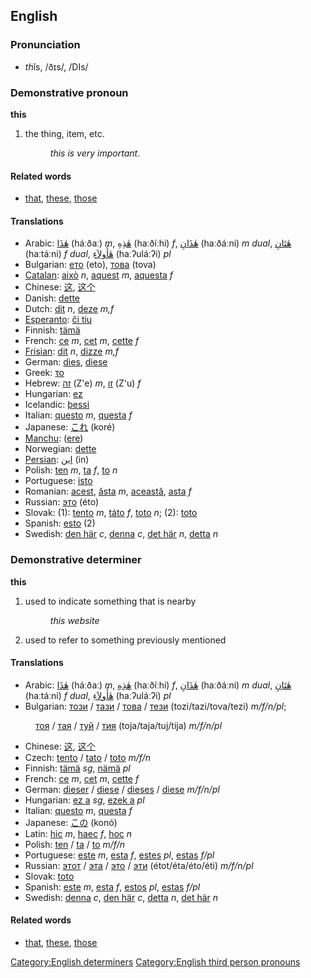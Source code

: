 ==English==
===Pronunciation===
*<i>th</i>ĭs, /ðɪs/, /DIs/

===Demonstrative pronoun===
'''this'''

# the thing, item, etc.
#: ''this is very important''.

====Related words====
*[[that]], [[these]], [[those]]

====Translations====
*Arabic: [[هذا|هٰذَا]] (háːðaː) ''m'', [[هذه|هٰذِهِ]] (haːðíːhi) ''f'', [[هذان|هٰذَانِ]] (haːðáːni) ''m dual'', [[هتان|هٰتَانِ]] (haːtáːni) ''f dual'', [[هأولاء|هٰأُولاَءِ]] (haːʔuláːʔi) ''pl''
*Bulgarian: [[ето]] (eto), [[това]] (tova)
*[[Catalan]]: [[això]] ''n'', [[aquest]] ''m'', [[aquesta]] ''f''
*Chinese: [[这]], [[这个]]
*Danish: [[dette]]
*Dutch: [[dit]] ''n'', [[deze]] ''m,f''
*[[Esperanto]]: [[ĉi tiu]]
*Finnish: [[tämä]]
*French: [[ce]] ''m'', [[cet]] ''m'', [[cette]] ''f''
*[[Frisian]]: [[dit]] ''n'', [[dizze]] ''m,f''
*German: [[dies]], [[diese]]
*Greek: [[το]]
*Hebrew: [[זה]] (Z'e) ''m'', [[זו]] (Z'u) ''f''
*Hungarian: [[ez]]
*Icelandic: [[þessi]]
*Italian: [[questo]] ''m'', [[questa]] ''f''
*Japanese: [[これ]] (koré)
*[[Manchu]]: ([[ere]])
*Norwegian: [[dette]]
*[[Persian]]: [[اين]] (in)
*Polish: [[ten]] ''m'', [[ta]] ''f'', [[to]] ''n''
*Portuguese: [[isto]]
*Romanian: [[acest]], [[ăsta]] ''m'', [[această]], [[asta]] ''f''
*Russian: [[это]] (éto)
*Slovak: (1): [[tento]] ''m'', [[táto]] ''f'', [[toto]] ''n''; (2): [[toto]]
*Spanish: [[esto]] (2)
*Swedish: [[den här]] ''c'', [[denna]] ''c'', [[det här]] ''n'', [[detta]] ''n''

===Demonstrative determiner===
'''this'''

# used to indicate something that is nearby
#:''this website''
# used to refer to something previously mentioned

==== Translations ====
*Arabic: [[هذا|هٰذَا]] (háːðaː) ''m'', [[هذه|هٰذِهِ]] (haːðíːhi) ''f'', [[هذان|هٰذَانِ]] (haːðáːni) ''m dual'', [[هتان|هٰتَانِ]] (haːtáːni) ''f dual'', [[هأولاء|هٰأُولاَءِ]] (haːʔuláːʔi) ''pl''
*Bulgarian: [[този]] / [[тази]] / [[това]] / [[тези]] (tozi/tazi/tova/tezi) ''m/f/n/pl'';
:[[тоя]] / [[тая]] / [[туй]] / [[тия]] (toja/taja/tuj/tija) ''m/f/n/pl''
*Chinese: [[这]], [[这个]]
*Czech: [[tento]] / [[tato]] / [[toto]] ''m/f/n''
*Finnish: [[tämä]] ''sg'', [[nämä]] ''pl''
*French: [[ce]] ''m'', [[cet]] ''m'', [[cette]] ''f''
*German: [[dieser]] / [[diese]] / [[dieses]] / [[diese]] ''m/f/n/pl''
*Hungarian: [[ez a]] ''sg'', [[ezek a]] ''pl''
*Italian: [[questo]] ''m'', [[questa]] ''f''
*Japanese: [[この]] (konó)
*Latin: [[hoc|hic]] ''m'', [[hoc|haec]] ''f'', [[hoc]] ''n''
*Polish: [[ten]] / [[ta]] / [[to]] ''m/f/n''
*Portuguese: [[este]] ''m'', [[esta]] ''f'', [[estes]] ''pl'', [[estas]] ''f/pl''
*Russian: [[этот]] / [[эта]] / [[это]] / [[эти]] (étot/éta/éto/éti) ''m/f/n/pl''
*Slovak: [[toto]]
*Spanish: [[este]] ''m'', [[esta]] ''f'',  [[estos]] ''pl'', [[estas]] ''f/pl''
*Swedish: [[denna]] ''c'', [[den här]] ''c'', [[detta]] ''n'', [[det här]] ''n''

====Related words====
*[[that]], [[these]], [[those]]

[[Category:English determiners]]
[[Category:English third person pronouns]]